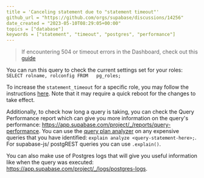 ```yaml
---
title = 'Canceling statement due to "statement timeout"'
github_url = "https://github.com/orgs/supabase/discussions/14256"
date_created = "2023-05-10T08:29:05+00:00"
topics = ["database"]
keywords = ["statement", "timeout", "postgres", "performance"]
---
```


> If encountering 504 or timeout errors in the Dashboard, check out this [guide](https://github.com/orgs/supabase/discussions/21133#discussioncomment-9573776)

You can run this query to check the current settings set for your roles: `SELECT rolname, rolconfig FROM   pg_roles;`

To increase the `statement_timeout` for a specific role, you may follow the instructions [here](https://supabase.com/docs/guides/database/timeouts#changing-the-default-timeout). Note that it may require a quick reboot for the changes to take effect.

Additionally, to check how long a query is taking, you can check the Query Performance report which can give you more information on the query's performance: https://app.supabase.com/project/_/reports/query-performance. You can use the [query plan analyzer](https://www.postgresql.org/docs/current/sql-explain.html) on any expensive queries that you have identified: `explain analyze <query-statement-here>;`. For supabase-js/ postgREST queries you can use `.explain()`.

You can also make use of Postgres logs that will give you useful information like when the query was executed: https://app.supabase.com/project/_/logs/postgres-logs.

